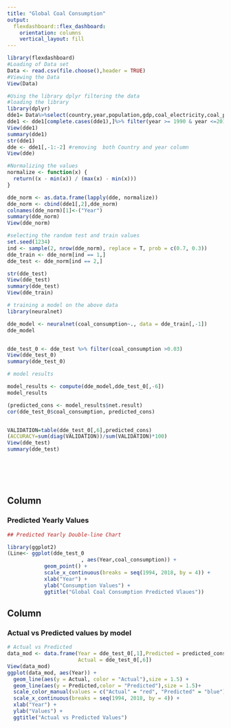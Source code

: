 ---
title: "Global Coal Consumption"
output: 
  flexdashboard::flex_dashboard:
    orientation: columns
    vertical_layout: fill
---

```{r setup, include=FALSE}
library(flexdashboard)
#Loading of Data set 
Data <- read.csv(file.choose(),header = TRUE)
#Viewing the Data
View(Data)

#Using the library dplyr filtering the data 
#loading the library 
library(dplyr)
dde1= Data%>%select(country,year,population,gdp,coal_electricity,coal_production,coal_consumption)
dde1 <- dde1[complete.cases(dde1),]%>% filter(year >= 1990 & year <=2018) %>% filter(coal_consumption > 0)
View(dde1)
summary(dde1)
str(dde1)
dde <- dde1[,-1:-2] #removing  both Country and year column
View(dde)

#Normalizing the values 
normalize <- function(x) {
  return((x - min(x)) / (max(x) - min(x)))
}

dde_norm <- as.data.frame(lapply(dde, normalize))
dde_norm <- cbind(dde1[,2],dde_norm)
colnames(dde_norm)[1]<-("Year")
summary(dde_norm)
View(dde_norm)

#selecting the random test and train values
set.seed(1234)
ind <- sample(2, nrow(dde_norm), replace = T, prob = c(0.7, 0.3))
dde_train <- dde_norm[ind == 1,]
dde_test <- dde_norm[ind == 2,]

str(dde_test)
View(dde_test)
summary(dde_test)
View(dde_train)

# training a model on the above data
library(neuralnet)

dde_model <- neuralnet(coal_consumption~., data = dde_train[,-1])
dde_model


dde_test_0 <- dde_test %>% filter(coal_consumption >0.03)
View(dde_test_0)
summary(dde_test_0)

# model results

model_results <- compute(dde_model,dde_test_0[,-6])
model_results 

(predicted_cons <- model_results$net.result)
cor(dde_test_0$coal_consumption, predicted_cons)


VALIDATION=table(dde_test_0[,6],predicted_cons)
(ACCURACY=sum(diag(VALIDATION))/sum(VALIDATION)*100)
View(dde_test)
summary(dde_test)







```

Column {data-width=500}
-----------------------------------------------------------------------

### Predicted Yearly Values

```{r}
## Predicted Yearly Double-line Chart 

library(ggplot2)
(Line<- ggplot(dde_test_0
                        , aes(Year,coal_consumption)) +
            geom_point() +
            scale_x_continuous(breaks = seq(1994, 2018, by = 4)) +
            xlab("Year") +
            ylab("Consumption Values") +
            ggtitle("Global Coal Consumption Predicted Vlaues"))

```

Column {data-width=500}
-----------------------------------------------------------------------

### Actual vs Predicted values by model

```{r}
# Actual vs Predicted 
data_mod <- data.frame(Year = dde_test_0[,1],Predicted = predicted_cons,
                       Actual = dde_test_0[,6])
View(data_mod)
ggplot(data_mod, aes(Year)) +  
  geom_line(aes(y = Actual, color = "Actual"),size = 1.5) +
  geom_line(aes(y = Predicted,color = "Predicted"),size = 1.5)+
  scale_color_manual(values = c("Actual" = "red", "Predicted" = "blue"))+
  scale_x_continuous(breaks = seq(1994, 2018, by = 4)) +
  xlab("Year") +
  ylab("Values") +
  ggtitle("Actual vs Predicted Values")
```


